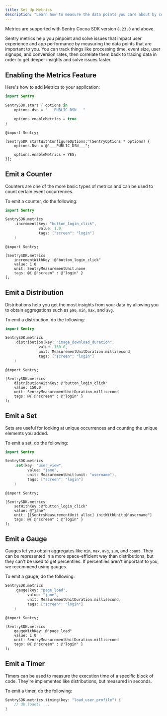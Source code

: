 ```yaml
---
title: Set Up Metrics
description: "Learn how to measure the data points you care about by configuring Metrics in your app."
---
```


<Include name="feature-stage-beta-metrics.mdx" />
<Note>

Metrics are supported with Sentry Cocoa SDK version `8.23.0` and above.

</Note>

Sentry metrics help you pinpoint and solve issues that impact user experience and app performance by measuring the data points that are important to you. You can track things like processing time, event size, user signups, and conversion rates, then correlate them back to tracing data in order to get deeper insights and solve issues faster.

## Enabling the Metrics Feature

Here's how to add Metrics to your application:

```swift {tabTitle:Swift}
import Sentry

SentrySDK.start { options in
    options.dsn = "___PUBLIC_DSN___"

    options.enableMetrics = true
}
```

```objc {tabTitle:Objective-C}
@import Sentry;

[SentrySDK startWithConfigureOptions:^(SentryOptions * options) {
    options.Dsn = @"___PUBLIC_DSN___";

    options.enableMetrics = YES;
}];
```

## Emit a Counter

Counters are one of the more basic types of metrics and can be used to count certain event occurrences.

To emit a counter, do the following:

```swift {tabTitle:Swift}
import Sentry

SentrySDK.metrics
    .increment(key: "button_login_click",
               value: 1.0,
               tags: ["screen": "login"]
    )
```

```objc {tabTitle:Objective-C}
@import Sentry;

[SentrySDK.metrics
    incrementWithKey :@"button_login_click"
    value: 1.0
    unit: SentryMeasurementUnit.none
    tags: @{ @"screen" : @"login" }
];
```

## Emit a Distribution

Distributions help you get the most insights from your data by allowing you to obtain aggregations such as `p90`, `min`, `max`, and `avg`.

To emit a distribution, do the following:

```swift {tabTitle:Swift}
import Sentry

SentrySDK.metrics
    .distribution(key: "image_download_duration",
               value: 150.0,
               unit: MeasurementUnitDuration.millisecond,
               tags: ["screen": "login"]
    )
```

```objc {tabTitle:Objective-C}
@import Sentry;

[SentrySDK.metrics
    distributionWithKey: @"button_login_click"
    value: 150.0
    unit: SentryMeasurementUnitDuration.millisecond
    tags: @{ @"screen" : @"login" }
];
```

## Emit a Set

Sets are useful for looking at unique occurrences and counting the unique elements you added.

To emit a set, do the following:

```swift {tabTitle:Swift}
import Sentry

SentrySDK.metrics
    .set(key: "user_view",
          value: "jane",
          unit: MeasurementUnit(unit: "username"),
          tags: ["screen": "login"]
    )
```

```objc {tabTitle:Objective-C}
@import Sentry;

[SentrySDK.metrics
    setWithKey :@"button_login_click"
    value: @"jane"
    unit: [[SentryMeasurementUnit alloc] initWithUnit:@"username"]
    tags: @{ @"screen" : @"login" }
];
```

## Emit a Gauge

Gauges let you obtain aggregates like `min`, `max`, `avg`, `sum`, and `count`. They can be represented in a more space-efficient way than distributions, but they can't be used to get percentiles. If percentiles aren't important to you, we recommend using gauges.

To emit a gauge, do the following:

```swift {tabTitle:Swift}
SentrySDK.metrics
    .gauge(key: "page_load",
          value: "jane",
          unit: MeasurementUnitDuration.millisecond,
          tags: ["screen": "login"]
    )
```

```objc {tabTitle:Objective-C}
@import Sentry;

[SentrySDK.metrics
    gaugeWithKey: @"page_load"
    value: 1.0
    unit: SentryMeasurementUnitDuration.millisecond
    tags: @{ @"screen" : @"login" }
];
```

## Emit a Timer

Timers can be used to measure the execution time of a specific block of code. They're implemented like distributions, but measured in seconds.

To emit a timer, do the following:

```swift {tabTitle:Swift}
SentrySDK.metrics.timing(key: "load_user_profile") {
    // db.load() ...
}
```
